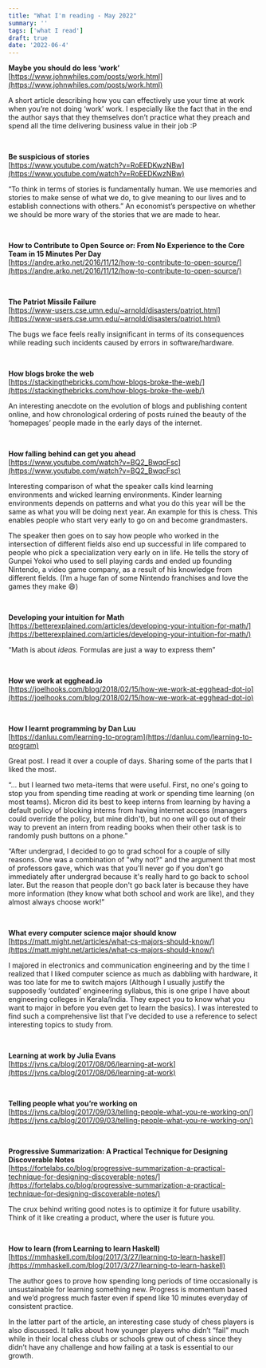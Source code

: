 ```yaml
---
title: "What I'm reading - May 2022"
summary: ''
tags: ['what I read']
draft: true
date: '2022-06-4'
---
```


**Maybe you should do less ‘work’** <br/>
[https://www.johnwhiles.com/posts/work.html](https://www.johnwhiles.com/posts/work.html)

A short article describing how you can effectively use your time at work when you’re not doing ‘work’ work. I especially like the fact that in the end the author says that they themselves don’t practice what they preach and spend all the time delivering business value in their job :P

<br />

**Be suspicious of stories**<br/>
[https://www.youtube.com/watch?v=RoEEDKwzNBw](https://www.youtube.com/watch?v=RoEEDKwzNBw)

“To think in terms of stories is fundamentally human. We use memories and stories to make sense of what we do, to give meaning to our lives and to establish connections with others.” An economist’s perspective on whether we should be more wary of the stories that we are made to hear.

<br />

**How to Contribute to Open Source or: From No Experience to the Core Team in 15 Minutes Per Day**<br/>
[https://andre.arko.net/2016/11/12/how-to-contribute-to-open-source/](https://andre.arko.net/2016/11/12/how-to-contribute-to-open-source/)

<br />

**The Patriot Missile Failure**<br/>
[https://www-users.cse.umn.edu/~arnold/disasters/patriot.html](https://www-users.cse.umn.edu/~arnold/disasters/patriot.html)

The bugs we face feels really insignificant in terms of its consequences while reading such incidents caused by errors in software/hardware.

<br />

**How blogs broke the web**<br/>
[https://stackingthebricks.com/how-blogs-broke-the-web/](https://stackingthebricks.com/how-blogs-broke-the-web/)

An interesting anecdote on the evolution of blogs and publishing content online, and how chronological ordering of posts ruined the beauty of the ‘homepages’ people made in the early days of the internet.

<br />

**How falling behind can get you ahead**<br/>
[https://www.youtube.com/watch?v=BQ2_BwqcFsc](https://www.youtube.com/watch?v=BQ2_BwqcFsc)

Interesting comparison of what the speaker calls kind learning environments and wicked learning environments. Kinder learning environments depends on patterns and what you do this year will be the same as what you will be doing next year. An example for this is chess. This enables people who start very early to go on and become grandmasters.

The speaker then goes on to say how people who worked in the intersection of different fields also end up successful in life compared to people who pick a specialization very early on in life. He tells the story of Gunpei Yokoi who used to sell playing cards and ended up founding Nintendo, a video game company, as a result of his knowledge from different fields. (I’m a huge fan of some Nintendo franchises and love the games they make 😄)

<br />

**Developing your intuition for Math**<br/>
[https://betterexplained.com/articles/developing-your-intuition-for-math/](https://betterexplained.com/articles/developing-your-intuition-for-math/)

“Math is about *ideas.* Formulas are just a way to express them”

<br />

**How we work at egghead.io**<br/>
[https://joelhooks.com/blog/2018/02/15/how-we-work-at-egghead-dot-io](https://joelhooks.com/blog/2018/02/15/how-we-work-at-egghead-dot-io)

<br />

**How I learnt programming by Dan Luu**<br/>
[https://danluu.com/learning-to-program](https://danluu.com/learning-to-program)

Great post. I read it over a couple of days. Sharing some of the parts that I liked the most.

“... but I learned two meta-items that were useful. First, no one's going to stop you from spending time reading at work or spending time learning (on most teams). Micron did its best to keep interns from learning by having a default policy of blocking interns from having internet access (managers could override the policy, but mine didn't), but no one will go out of their way to prevent an intern from reading books when their other task is to randomly push buttons on a phone.”

“After undergrad, I decided to go to grad school for a couple of silly reasons. One was a combination of "why not?" and the argument that most of professors gave, which was that you'll never go if you don't go immediately after undergrad because it's really hard to go back to school later. But the reason that people don't go back later is because they have more information (they know what both school and work are like), and they almost always choose work!”

<br />

**What every computer science major should know**<br/>
[https://matt.might.net/articles/what-cs-majors-should-know/](https://matt.might.net/articles/what-cs-majors-should-know/)

I majored in electronics and communication engineering and by the time I realized that I liked computer science as much as dabbling with hardware, it was too late for me to switch majors (Although I usually justify the supposedly ‘outdated’ engineering syllabus, this is one gripe I have about engineering colleges in Kerala/India. They expect you to know what you want to major in before you even get to learn the basics). I was interested to find such a comprehensive list that I’ve decided to use a reference to select interesting topics to study from.

<br />

**Learning at work by Julia Evans**<br/>
[https://jvns.ca/blog/2017/08/06/learning-at-work](https://jvns.ca/blog/2017/08/06/learning-at-work)

<br />

**Telling people what you’re working on**<br/>
[https://jvns.ca/blog/2017/09/03/telling-people-what-you-re-working-on/](https://jvns.ca/blog/2017/09/03/telling-people-what-you-re-working-on/)

<br />

**Progressive Summarization: A Practical Technique for Designing Discoverable Notes**<br/>
[https://fortelabs.co/blog/progressive-summarization-a-practical-technique-for-designing-discoverable-notes/](https://fortelabs.co/blog/progressive-summarization-a-practical-technique-for-designing-discoverable-notes/)

The crux behind writing good notes is to optimize it for future usability. Think of it like creating a product, where the user is future you.

<br />

**How to learn (from Learning to learn Haskell)**<br/>
[https://mmhaskell.com/blog/2017/3/27/learning-to-learn-haskell](https://mmhaskell.com/blog/2017/3/27/learning-to-learn-haskell)

The author goes to prove how spending long periods of time occasionally is unsustainable for learning something new. Progress is momentum based and we’d progress much faster even if spend like 10 minutes everyday of consistent practice.

In the latter part of the article, an interesting case study of chess players is also discussed. It talks about how younger players who didn’t “fail” much while in their local chess clubs or schools grew out of chess since they didn’t have any challenge and how failing at a task is essential to our growth.
